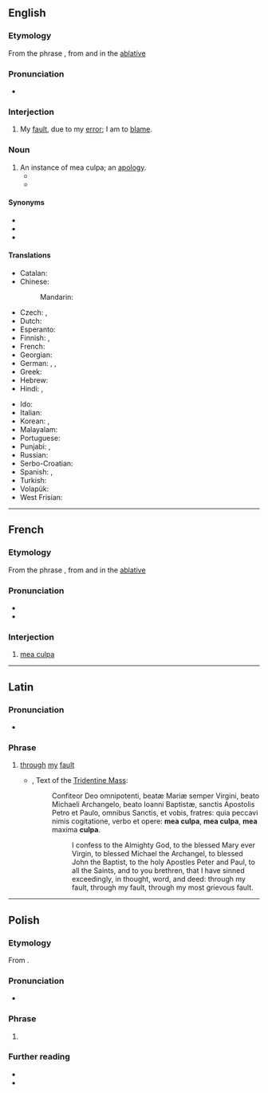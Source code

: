 ==English==
{{wikipedia|Mea culpa}}

===Etymology===
From the {{etyl|la|en}} phrase {{m|la|meā culpā||through my fault}}, from {{m|la|mea||my, mine}} and {{m|la|culpa||fault}} in the [[Appendix:Glossary#ablative case|ablative]]

===Pronunciation===
* {{IPA|en|/ˌmeɪ.əˈkʊl.pə/|/ˌmeɪ.əˈkʌl.pə/|/ˌmiː.əˈkʊl.pə/|/ˌmiː.əˈkʌl.pə/}}

===Interjection===
{{head|en|interjection|head=mea culpa}}

# My [[fault]], due to my [[error]]; I am to [[blame]].

===Noun===
{{en-noun|s|mea culpae|head=mea culpa}}

# An instance of mea culpa; an [[apology]].
#* {{quote-web|en|date=January 13, 2018| work=Civil Beat |title=When There’s Nuke Headed Your Way, ‘Do What You Gotta Do’|author=Tad Bartimus|passage= Basketball had been replaced by breathless commentators cross-talking and speculating, politicians on split screens eagerly interrupting each other to find scapegoats, and most mute (male) state officials, including Hawaii Gov. David Ige, opening their mouths to sputter (paraphrasing here) — golly gee, we don’t know what happened, but we plan to find out — '''mea culpas'''.}}
#* {{quote-journal|en|author=Michael D. Shear|title=Biden Defends Afghan Pullout and Declares an End to Nation-Building|work=The New York Times|date=2021-09-01|url=https://www.nytimes.com/2021/09/01/us/politics/biden-defends-afghanistan-withdrawal.html|issn=0362-4331|author2=Jim Tankersley|passage=The president refused to offer any sort of '''mea culpa''' on Tuesday, even as the Taliban celebrated their “independence” from America with gunfire in the streets of Kabul.}}

====Synonyms====
* {{l|en|my bad}}
* {{l|en|peccavi}}
* {{l|en|stand corrected}}

====Translations====
{{trans-top|my fault, due to my error}}
* Catalan: {{t|ca|mea culpa|f}}
* Chinese:
*: Mandarin: {{t|cmn|是我的错|tr=shì wǒ de cuò|sc=Hani}}
* Czech: {{t|cs|moje chyba}}, {{t|cs|moje vina}}
* Dutch: {{t|nl|mijn schuld}}
* Esperanto: {{t|eo|mia kulpo}}
* Finnish: {{t|fi|mea culpa}}, {{t|fi|[[minun]] [[vikani]]}}
* French: {{t+|fr|mea culpa}}
* Georgian: {{t|ka|ჩემი ბრალია}}
* German: {{t+|de|mea culpa}}, {{t|de|[[mein]]e [[Schuld]]|f}}, {{t|de|Schuldeingeständnis|n}}
* Greek: {{t+|el|ήμαρτον}}
* Hebrew: {{t|he|טעות שלי|sc=Hebr}}
* Hindi: {{t|hi|मेरी ग़लती}}, {{t|hi|मेरी ग़लती है}}
{{trans-mid}}
* Ido: {{t|io|mea kulpo}}
* Italian: {{t|it|colpa mia}}
* Korean: {{t|ko|[[내]] [[탓]]}}, {{t|ko|[[내]] [[탓]][[이오]]}}
* Malayalam: {{t|ml|[[എന്റെ]] [[പിഴ]]}}
* Portuguese: {{t|pt|[[minha]] [[culpa]]}}
* Punjabi: {{t|pa|ਮੇਰੀ ਗ਼ਲਤੀ}}, {{t|pa|ਮੇਰੀ ਗ਼ਲਤੀ ਹੈ}}
* Russian: {{t|ru|моя́ вина}}
* Serbo-Croatian: {{t|sh|moja greška}}
* Spanish: {{t|es|[[culpa]] [[mía]]}}, {{t|es|[[mi]] [[culpa]]}}
* Turkish: {{t|tr|benim hatam}}
* Volapük: {{t|vo|[[döbot]] [[obik]]}}
* West Frisian: {{t|fy|myn skuld}}
{{trans-bottom}}

----

==French==

===Etymology===
From the {{etyl|la|fr}} phrase {{m|la|meā culpā||through my fault}}, from {{m|la|mea||my, mine}} and {{m|la|culpa||fault}} in the [[Appendix:Glossary#ablative case|ablative]]

===Pronunciation===
* {{fr-IPA|méa coulpa}}
* {{audio|fr|LL-Q150 (fra)-LoquaxFR-mea culpa.wav|Audio}}

===Interjection===
{{fr-intj|head=mea culpa}}

# [[#English|mea culpa]]

----

==Latin==

===Pronunciation===
* {{la-IPA|meā culpā|vul=1}}

===Phrase===
{{head|la|phrase|head=[[meā]] [[culpā]]}}

# [[through]] [[my]] [[fault]]
#* {{rfdate|la}}, Text of the [[w:Tridentine Mass|Tridentine Mass]]:
#*: Confiteor Deo omnipotenti, beatæ Mariæ semper Virgini, beato Michaeli Archangelo, beato Ioanni Baptistæ, sanctis Apostolis Petro et Paulo, omnibus Sanctis, et vobis, fratres: quia peccavi nimis cogitatione, verbo et opere: '''mea culpa''', '''mea culpa''', '''mea''' maxima '''culpa'''.
#*:: I confess to the Almighty God, to the blessed Mary ever Virgin, to blessed Michael the Archangel, to blessed John the Baptist, to the holy Apostles Peter and Paul, to all the Saints, and to you brethren, that I have sinned exceedingly, in thought, word, and deed: through my fault, through my fault, through my most grievous fault.

----

==Polish==

===Etymology===
From {{bor|pl|la|meā culpā}}.

===Pronunciation===
* {{pl-IPA|mea kulpa}}

===Phrase===
{{head|pl|phrase|head=[[mea]] [[culpa]]}}

# {{l|en|mea culpa}}

===Further reading===
* {{R:pl:WSJP}}
* {{R:PWN}}